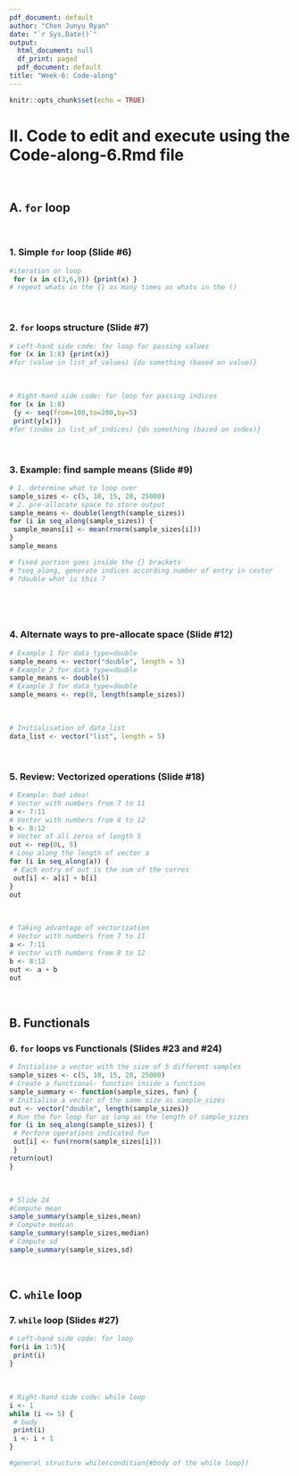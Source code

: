 ---
pdf_document: default
author: "Chen Junyu Ryan"
date: "`r Sys.Date()`"
output:
  html_document: null
  df_print: paged
  pdf_document: default
title: "Week-6: Code-along"
---

```{r setup, include=FALSE}
knitr::opts_chunk$set(echo = TRUE)
```

# II. Code to edit and execute using the Code-along-6.Rmd file 
<br>

## A. `for` loop
<br>

### 1. Simple `for` loop (Slide #6)

```{r, eval=TRUE,echo=TRUE}


#iteration or loop
 for (x in c(3,6,9)) {print(x) }
# repeat whats in the {} as many times as whats in the ()  


```
<br>

### 2. `for` loops structure (Slide #7)

```{r, eval=TRUE,echo=TRUE}
# Left-hand side code: for loop for passing values
for (x in 1:8) {print(x)}
#for (value in list_of_values) {do something (based on value)}

```
<br>
```{r, eval=TRUE,echo=TRUE}
# Right-hand side code: for loop for passing indices
for (x in 1:8)
 {y <- seq(from=100,to=200,by=5)
 print(y[x])}
#for (index in list_of_indices) {do something (based on index)}


```
<br>

### 3. Example: find sample means (Slide #9)

```{r, eval=TRUE,echo=TRUE}
# 1. determine what to loop over
sample_sizes <- c(5, 10, 15, 20, 25000)
# 2. pre-allocate space to store output
sample_means <- double(length(sample_sizes))
for (i in seq_along(sample_sizes)) {
 sample_means[i] <- mean(rnorm(sample_sizes[i]))
}
sample_means

# fixed portion goes inside the {} brackets
# ?seq_along, generate indices according number of entry in cevtor 
# ?double what is this ?




```
<br>

### 4. Alternate ways to pre-allocate space (Slide #12)

```{r, eval=TRUE,echo=TRUE}
# Example 1 for data_type=double
sample_means <- vector("double", length = 5)
# Example 2 for data_type=double
sample_means <- double(5)
# Example 3 for data_type=double
sample_means <- rep(0, length(sample_sizes))


```
<br>

```{r, eval=TRUE,echo=TRUE}
# Initialisation of data_list
data_list <- vector("list", length = 5)


```
<br>

### 5. Review: Vectorized operations (Slide #18)

```{r, eval=TRUE,echo=TRUE}
# Example: bad idea!
# Vector with numbers from 7 to 11
a <- 7:11
# Vector with numbers from 8 to 12
b <- 8:12
# Vector of all zeros of length 5
out <- rep(0L, 5)
# Loop along the length of vector a
for (i in seq_along(a)) {
 # Each entry of out is the sum of the corres
 out[i] <- a[i] + b[i]
}
out
```
<br>

```{r, eval=TRUE,echo=TRUE}
# Taking advantage of vectorization
# Vector with numbers from 7 to 11
a <- 7:11
# Vector with numbers from 8 to 12
b <- 8:12
out <- a + b
out

```
<br>

## B. Functionals

### 6. `for` loops vs Functionals (Slides #23 and #24)

```{r, eval=TRUE,echo=TRUE}
# Initialise a vector with the size of 5 different samples
sample_sizes <- c(5, 10, 15, 20, 25000)
# Create a functional- function inside a function
sample_summary <- function(sample_sizes, fun) {
# Initialise a vector of the same size as sample_sizes
out <- vector("double", length(sample_sizes))
# Run the for loop for as long as the length of sample_sizes
for (i in seq_along(sample_sizes)) {
 # Perform operations indicated fun
 out[i] <- fun(rnorm(sample_sizes[i]))
 }
return(out)
}

```
<br>

```{r, eval=TRUE,echo=TRUE}
# Slide 24
#Compute mean
sample_summary(sample_sizes,mean)
# Compute median
sample_summary(sample_sizes,median)
# Compute sd
sample_summary(sample_sizes,sd) 
```
<br>

## C. `while` loop

### 7. `while` loop (Slides #27)

```{r, eval=TRUE,echo=TRUE}
# Left-hand side code: for loop
for(i in 1:5){
 print(i)
}
```
<br>

```{r, eval=TRUE,echo=TRUE}
# Right-hand side code: while loop
i <- 1
while (i <= 5) {
 # body
 print(i)
 i <- i + 1
}

#general structure while(condition{#body of the while loop})
```
<br>


